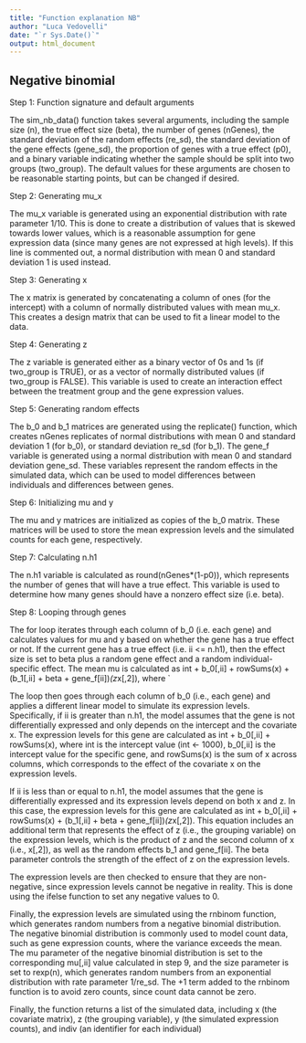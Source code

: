 ```yaml
---
title: "Function explanation NB"
author: "Luca Vedovelli"
date: "`r Sys.Date()`"
output: html_document
---
```


## Negative binomial

Step 1: Function signature and default arguments

The sim_nb_data() function takes several arguments, including the sample size (n), the true effect size (beta), the number of genes (nGenes), the standard deviation of the random effects (re_sd), the standard deviation of the gene effects (gene_sd), the proportion of genes with a true effect (p0), and a binary variable indicating whether the sample should be split into two groups (two_group). The default values for these arguments are chosen to be reasonable starting points, but can be changed if desired.

Step 2: Generating mu_x

The mu_x variable is generated using an exponential distribution with rate parameter 1/10. This is done to create a distribution of values that is skewed towards lower values, which is a reasonable assumption for gene expression data (since many genes are not expressed at high levels). If this line is commented out, a normal distribution with mean 0 and standard deviation 1 is used instead.

Step 3: Generating x

The x matrix is generated by concatenating a column of ones (for the intercept) with a column of normally distributed values with mean mu_x. This creates a design matrix that can be used to fit a linear model to the data.

Step 4: Generating z

The z variable is generated either as a binary vector of 0s and 1s (if two_group is TRUE), or as a vector of normally distributed values (if two_group is FALSE). This variable is used to create an interaction effect between the treatment group and the gene expression values.

Step 5: Generating random effects

The b_0 and b_1 matrices are generated using the replicate() function, which creates nGenes replicates of normal distributions with mean 0 and standard deviation 1 (for b_0), or standard deviation re_sd (for b_1). The gene_f variable is generated using a normal distribution with mean 0 and standard deviation gene_sd. These variables represent the random effects in the simulated data, which can be used to model differences between individuals and differences between genes.

Step 6: Initializing mu and y

The mu and y matrices are initialized as copies of the b_0 matrix. These matrices will be used to store the mean expression levels and the simulated counts for each gene, respectively.

Step 7: Calculating n.h1

The n.h1 variable is calculated as round(nGenes*(1-p0)), which represents the number of genes that will have a true effect. This variable is used to determine how many genes should have a nonzero effect size (i.e. beta).

Step 8: Looping through genes

The for loop iterates through each column of b_0 (i.e. each gene) and calculates values for mu and y based on whether the gene has a true effect or not. If the current gene has a true effect (i.e. ii <= n.h1), then the effect size is set to beta plus a random gene effect and a random individual-specific effect. The mean mu is calculated as int + b_0[,ii] + rowSums(x) + (b_1[,ii] + beta + gene_f[ii])*(z*x[,2]), where `

The loop then goes through each column of b_0 (i.e., each gene) and applies a different linear model to simulate its expression levels. Specifically, if ii is greater than n.h1, the model assumes that the gene is not differentially expressed and only depends on the intercept and the covariate x. The expression levels for this gene are calculated as int + b_0[,ii] + rowSums(x), where int is the intercept value (int <- 1000), b_0[,ii] is the intercept value for the specific gene, and rowSums(x) is the sum of x across columns, which corresponds to the effect of the covariate x on the expression levels.

If ii is less than or equal to n.h1, the model assumes that the gene is differentially expressed and its expression levels depend on both x and z. In this case, the expression levels for this gene are calculated as int + b_0[,ii] + rowSums(x) + (b_1[,ii] + beta + gene_f[ii])*(z*x[,2]). This equation includes an additional term that represents the effect of z (i.e., the grouping variable) on the expression levels, which is the product of z and the second column of x (i.e., x[,2]), as well as the random effects b_1 and gene_f[ii]. The beta parameter controls the strength of the effect of z on the expression levels.

The expression levels are then checked to ensure that they are non-negative, since expression levels cannot be negative in reality. This is done using the ifelse function to set any negative values to 0.

Finally, the expression levels are simulated using the rnbinom function, which generates random numbers from a negative binomial distribution. The negative binomial distribution is commonly used to model count data, such as gene expression counts, where the variance exceeds the mean. The mu parameter of the negative binomial distribution is set to the corresponding mu[,ii] value calculated in step 9, and the size parameter is set to rexp(n), which generates random numbers from an exponential distribution with rate parameter 1/re_sd. The +1 term added to the rnbinom function is to avoid zero counts, since count data cannot be zero.

Finally, the function returns a list of the simulated data, including x (the covariate matrix), z (the grouping variable), y (the simulated expression counts), and indiv (an identifier for each individual)